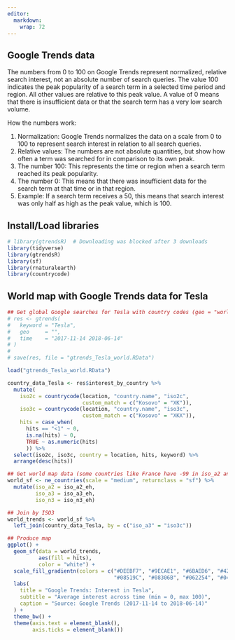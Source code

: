 ```yaml
---
editor: 
  markdown: 
    wrap: 72
---
```


## Google Trends data

The numbers from 0 to 100 on Google Trends represent normalized,
relative search interest, not an absolute number of search queries. The
value 100 indicates the peak popularity of a search term in a selected
time period and region. All other values are relative to this peak
value. A value of 0 means that there is insufficient data or that the
search term has a very low search volume.

How the numbers work:

1.  Normalization: Google Trends normalizes the data on a scale from 0
    to 100 to represent search interest in relation to all search
    queries.
2.  Relative values: The numbers are not absolute quantities, but show
    how often a term was searched for in comparison to its own peak.
3.  The number 100: This represents the time or region when a search
    term reached its peak popularity.
4.  The number 0: This means that there was insufficient data for the
    search term at that time or in that region.
5.  Example: If a search term receives a 50, this means that search
    interest was only half as high as the peak value, which is 100.

## Install/Load libraries

```r

# library(gtrendsR)  # Downloading was blocked after 3 downloads
library(tidyverse)
library(gtrendsR)
library(sf)
library(rnaturalearth)
library(countrycode)

```

## World map with Google Trends data for Tesla

```r

## Get global Google searches for Tesla with country codes (geo = "world")
# res <- gtrends(
#   keyword = "Tesla",
#   geo     = "",
#   time    = "2017-11-14 2018-06-14"
# )
# 
# save(res, file = "gtrends_Tesla_world.RData")

load("gtrends_Tesla_world.RData")

country_data_Tesla <- res$interest_by_country %>%
  mutate(
    iso2c = countrycode(location, "country.name", "iso2c",
                        custom_match = c("Kosovo" = "XK")),
    iso3c = countrycode(location, "country.name", "iso3c",
                        custom_match = c("Kosovo" = "XKX")),
    hits = case_when(
      hits == "<1" ~ 0,
      is.na(hits) ~ 0,
      TRUE ~ as.numeric(hits)
      )) %>%
  select(iso2c, iso3c, country = location, hits, keyword) %>%
  arrange(desc(hits))

## Get world map data (some countries like France have -99 in iso_a2 and/or iso_a3)
world_sf <- ne_countries(scale = "medium", returnclass = "sf") %>% 
  mutate(iso_a2 = iso_a2_eh,
         iso_a3 = iso_a3_eh,
         iso_n3 = iso_n3_eh)

## Join by ISO3
world_trends <- world_sf %>%
  left_join(country_data_Tesla, by = c("iso_a3" = "iso3c"))

## Produce map
ggplot() +
  geom_sf(data = world_trends, 
          aes(fill = hits), 
          color = "white") +
  scale_fill_gradientn(colors = c("#DEEBF7", "#9ECAE1", "#6BAED6", "#4292C6", "#2171B5",
                                  "#08519C", "#08306B", "#062254", "#041A3C")) +
  labs(
    title = "Google Trends: Interest in Tesla",
    subtitle = "Average interest across time (min = 0, max 100)",
    caption = "Source: Google Trends (2017-11-14 to 2018-06-14)"
  ) +
  theme_bw() +
  theme(axis.text = element_blank(),
        axis.ticks = element_blank())

```
